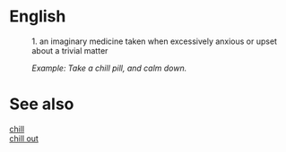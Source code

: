 =English=
: 1. an imaginary medicine taken when excessively anxious or upset about a trivial matter

:''Example: Take a chill pill, and calm down.''

=See also=
[[chill]]<br/>
[[chill out]]

{{wikify}}